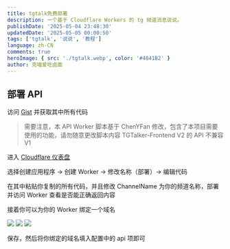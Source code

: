 ---
title: tgtalk免费部署
description: 一个基于 Cloudflare Workers 的 tg 频道消息说说。
publishDate: '2025-05-04 23:48:30'
updatedDate: '2025-05-05 00:00:50'
tags: ['tgtalk', '说说', '教程']
language: zh-CN
comments: true
heroImage: { src: './tgtalk.webp', color: '#4841B2' }
author: 克喵爱吃卤面
---


## 部署 API

访问 [Gist][1] 并获取其中所有代码

> 需要注意，本 API Worker 脚本基于 ChenYFan 修改，包含了本项目需要使用的功能，请勿随意更改脚本内容
> TGTalker-Frontend V2 的 API 不兼容 V1

进入 [Cloudflare 仪表盘][2]

选择创建应用程序 -> 创建 Worker -> 修改名称（部署）-> 编辑代码

在其中粘贴你复制的所有代码，并且修改 ChannelName 为你的频道名称，部署并访问 Worker 查看是否能正确返回内容

接着你可以为你的 Worker 绑定一个域名

![](https://cdn.jsdelivr.net/gh/kmfx/tuchuang@main/img/202505042340004.png)
![](https://cdn.jsdelivr.net/gh/kmfx/tuchuang@main/img/202505042340138.png)
![](https://cdn.jsdelivr.net/gh/kmfx/tuchuang@main/img/202505042340963.png)

保存，然后将你绑定的域名填入配置中的 api 项即可

[1]: https://gist.github.com/FloatSheep/55db67d9e8148149ebbcb0f9f6b0d901
[2]: https://dash.cloudflare.com
